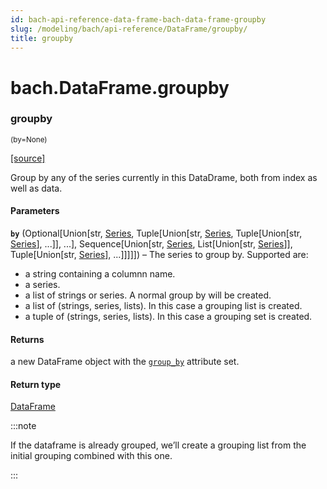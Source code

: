 ```yaml
---
id: bach-api-reference-data-frame-bach-data-frame-groupby
slug: /modeling/bach/api-reference/DataFrame/groupby/
title: groupby
---
```


# bach.DataFrame.groupby

<div className="method">

### <span className="name">groupby</span>

<small className="parameter-list">(<span className="parameter" id="by">by=None</span>)</small>


&#8203;<span className="view-source">[[source]](https://github.com/objectiv/objectiv-analytics/blob/mainon3.8/site-packages/bach/dataframe.py)</span>

<div className="content">

Group by any of the series currently in this DataDrame, both from index as well as data.


#### Parameters

**`by`** (Optional[Union[str, [Series](/modeling/bach/api-reference/Series/bach.Series.mdx), Tuple[Union[str, [Series](/modeling/bach/api-reference/Series/bach.Series.mdx), Tuple[Union[str, [Series](/modeling/bach/api-reference/Series/bach.Series.mdx)], ...]], ...], Sequence[Union[str, [Series](/modeling/bach/api-reference/Series/bach.Series.mdx), List[Union[str, [Series](/modeling/bach/api-reference/Series/bach.Series.mdx)]], Tuple[Union[str, [Series](/modeling/bach/api-reference/Series/bach.Series.mdx)], ...]]]]]) – The series to group by. Supported are:

* a string containing a columnn name.
* a series.
* a list of strings or series. A normal group by will be created.
* a list of (strings, series, lists). In this case a grouping list is created.
* a tuple of (strings, series, lists). In this case a grouping set is created.




#### Returns

a new DataFrame object with the [`group_by`](/modeling/bach/api-reference/DataFrame/bach.DataFrame.group_by.mdx) attribute set.



#### Return type

[DataFrame](/modeling/bach/api-reference/DataFrame/bach.DataFrame.mdx)


:::note

If the dataframe is already grouped, we’ll create a grouping list from the initial
grouping combined with this one.


:::


</div>


</div>
